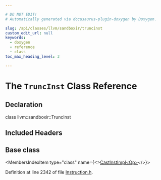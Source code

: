 ```yaml
---

# DO NOT EDIT!
# Automatically generated via docusaurus-plugin-doxygen by Doxygen.

slug: /api/classes/llvm/sandboxir/truncinst
custom_edit_url: null
keywords:
  - doxygen
  - reference
  - class
toc_max_heading_level: 3

---
```





# The `TruncInst` Class Reference

<DoxygenPage pluginConfig={pluginConfig}>



## Declaration

<CodeBlock>class llvm::sandboxir::TruncInst</CodeBlock>

## Included Headers

<IncludesList>
<IncludesListItem
  filePath="llvm/SandboxIR/Instruction.h"
  permalink="/docs/api/files/include/include/llvm/include/llvm/sandboxir/instruction-h"
  isLocal="true" />
</IncludesList>

## Base class

<MembersIndex>

<MembersIndexItem
  type="class"
  name={<><a href="/docs/api/classes/llvm/sandboxir/castinstimpl">CastInstImpl&lt;Op&gt;</a></>}>
</MembersIndexItem>

</MembersIndex>


Definition at line 2342 of file <a href="/docs/api/files/include/include/llvm/include/llvm/sandboxir/instruction-h">Instruction.h</a>.

</DoxygenPage>
